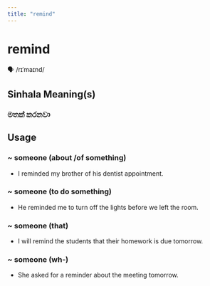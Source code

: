 ```yaml
---
title: "remind"
---
```


# remind

🗣️ /rɪˈmaɪnd/

## Sinhala Meaning(s)

### මතක් කරනවා

## Usage

### ~ someone (about /of something)

- I reminded my brother of his dentist appointment.


### ~ someone (to do something)

- He reminded me to turn off the lights before we left the room.


### ~ someone (that)

- I will remind the students that their homework is due tomorrow.


### ~ someone (wh-)

- She asked for a reminder about the meeting tomorrow.

